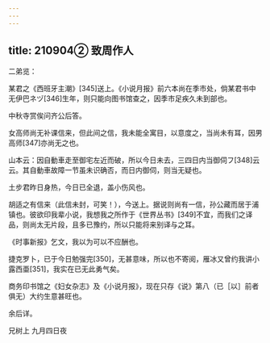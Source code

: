 ```yaml
---
---
---
```

title: 210904② 致周作人
---




二弟览：

某君之《西班牙主潮》[345]送上。《小说月报》前六本尚在季巿处，倘某君书中无伊巴ネヅ[346]生年，则只能向图书馆查之，因季巿足疾久未到部也。

中秋寺赏俟问齐公后答。

女高师尚无补课信来，但此间之信，我未能全寓目，以意度之，当尚未有耳，因男高师[347]亦尚无之也。

山本云：因自動車走至御宅左近而破，所以今日未去，三四日内当御伺フ[348]云云。其自動車故障一节虽未识确否，而日内御伺，则当无疑也。

土步君昨日身热，今日已全退，盖小伤风也。

胡适之有信来（此信未封，可笑！），今送上。据说则尚有一信，孙公藏而居于浦镇也。彼欲印我辈小说，我想我之所作于《世界丛书》[349]不宜，而我们之译品，则尚太无片段，且多已豫约，所以只能将来别译与之耳。

《时事新报》乞文，我以为可以不应酬也。

捷克罗卜，已于今日勉强完[350]，无甚意味，所以也不寄阅，雁冰又曾约我讲小露西亜[351]，我实在已无此勇气矣。

商务印书馆之《妇女杂志》及《小说月报》，现在只存《说》第八（已［以］前者俱无）大约生意甚旺也。

余后详。

兄树上 九月四日夜